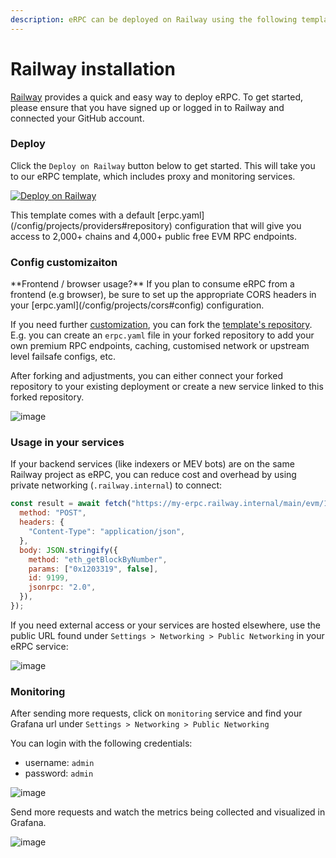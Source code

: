 ```yaml
---
description: eRPC can be deployed on Railway using the following template...
---
```



# Railway installation

[Railway](https://railway.app) provides a quick and easy way to deploy eRPC. To get started, please ensure that you have signed up or logged in to Railway and connected your GitHub account.

<Steps>

### Deploy

Click the `Deploy on Railway` button below to get started. This will take you to our eRPC template, which includes proxy and monitoring services.

[![Deploy on Railway](https://railway.app/button.svg)](https://railway.app/template/10iW1q)

<Callout type="info">
  This template comes with a default [erpc.yaml](/config/projects/providers#repository) configuration that will give you access to 2,000+ chains and 4,000+ public free EVM RPC endpoints.
</Callout>

### Config customizaiton 

<Callout type="warning">
  **Frontend / browser usage?** If you plan to consume eRPC from a frontend (e.g browser), be sure to set up 
  the appropriate CORS headers in your [erpc.yaml](/config/projects/cors#config) configuration. 
</Callout>

  If you need further [customization](/config/example#full-config-example), you can fork the [template's repository](https://github.com/erpc/railway-deployment). E.g. you can create an `erpc.yaml` file in your forked repository to add your own premium RPC endpoints, caching, customised network or upstream level failsafe configs, etc. 

  After forking and adjustments, you can either connect your forked repository to your existing deployment or create a new service linked to this forked repository.

  ![image](https://i.imgur.com/xZQudNq.png)

### Usage in your services

If your backend services (like indexers or MEV bots) are on the same Railway project as eRPC, you can reduce cost and overhead by using private networking (`.railway.internal`) to connect:

```js
const result = await fetch("https://my-erpc.railway.internal/main/evm/1", {
  method: "POST",
  headers: {
    "Content-Type": "application/json",
  },
  body: JSON.stringify({
    method: "eth_getBlockByNumber",
    params: ["0x1203319", false],
    id: 9199,
    jsonrpc: "2.0",
  }),
});
```

If you need external access or your services are hosted elsewhere, use the public URL found under `Settings > Networking > Public Networking` in your eRPC service:

![image](https://i.imgur.com/WRezSaK.png)

### Monitoring

After sending more requests, click on `monitoring` service and find your Grafana url under `Settings > Networking > Public Networking`

You can login with the following credentials:

- username: `admin`
- password: `admin`

![image](https://i.imgur.com/sOpBuXe.png)

Send more requests and watch the metrics being collected and visualized in Grafana.

![image](https://i.imgur.com/2aOA960.png)

</Steps>